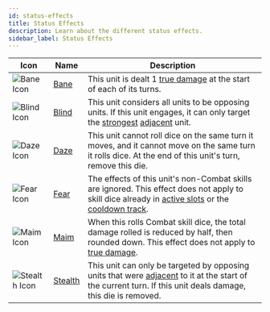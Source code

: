 ```yaml
---
id: status-effects
title: Status Effects
description: Learn about the different status effects.
sidebar_label: Status Effects
---
```


| Icon | Name | Description 
|-----------|-------------|-------------|
| <img src="/icons/bane.svg" alt="Bane Icon" /> | [Bane](/docs/all/status-effects/bane) | This unit is dealt 1 [true damage](/docs/all/glossary/true-damage) at the start of each of its turns. | 
| <img src="/icons/blind.svg" alt="Blind Icon" /> | [Blind](/docs/all/status-effects/blind) | This unit considers all units to be opposing units. If this unit engages, it can only target the [strongest](/docs/all/glossary/strongest) [adjacent](/docs/all/glossary/adjacent) unit. | 
| <img src="/icons/daze.svg" alt="Daze Icon" /> | [Daze](/docs/all/status-effects/daze) | This unit cannot roll dice on the same turn it moves, and it cannot move on the same turn it rolls dice. At the end of this unit's turn, remove this die. |
| <img src="/icons/fear.svg" alt="Fear Icon" /> | [Fear](/docs/all/status-effects/fear) | The effects of this unit's non-Combat skills are ignored. This effect does not apply to skill dice already in [active slots](/docs/all/glossary/active-slot) or the [cooldown track](/docs/all/glossary/cooldown-track). |
| <img src="/icons/maim.svg" alt="Maim Icon" /> | [Maim](/docs/all/status-effects/maim) | When this rolls Combat skill dice, the total damage rolled is reduced by half, then rounded down. This effect does not apply to [true damage](/docs/all/glossary/true-damage).
| <img src="/icons/stealth.svg" alt="Stealth Icon" /> | [Stealth](/docs/all/status-effects/stealth) | This unit can only be targeted by opposing units that were [adjacent](/docs/all/glossary/adjacent) to it at the start of the current turn. If this unit deals damage, this die is removed. |